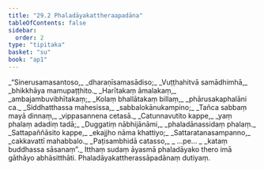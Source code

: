 ```yaml
---
title: "29.2 Phaladāyakattheraapadāna"
tableOfContents: false
sidebar:
  order: 2
type: "tipitaka"
basket: "su"
book: "ap1"
---
```



<DynamicBreadcrumb />

<Division number="5" book="ap1" bookNo="20" page="270">

<Paragraph number="3293" type="verses" book="ap1">
_“Sinerusamasantoso,_  
_dharaṇīsamasādiso;_  
_Vuṭṭhahitvā samādhimhā,_  
_bhikkhāya mamupaṭṭhito._  

</Paragraph>

</Division>
<Division number="6" book="ap1" bookNo="20" page="270">

<Paragraph number="3294" type="verses" book="ap1">
_Harītakaṃ āmalakaṃ,_  
_ambajambuvibhītakaṃ;_  
_Kolaṃ bhallātakaṃ billaṃ,_  
_phārusakaphalāni ca._  

</Paragraph>

</Division>
<Division number="7" book="ap1" bookNo="20" page="270">

<Paragraph number="3295" type="verses" book="ap1">
_Siddhatthassa mahesissa,_  
_sabbalokānukampino;_  
_Tañca sabbaṃ mayā dinnaṃ,_  
_vippasannena cetasā._  

</Paragraph>

</Division>
<Division number="8" book="ap1" bookNo="20" page="270">

<Paragraph number="3296" type="verses" book="ap1">
_Catunnavutito kappe,_  
_yaṃ phalaṃ adadiṃ tadā;_  
_Duggatiṃ nābhijānāmi,_  
_phaladānassidaṃ phalaṃ._  

</Paragraph>

</Division>
<Division number="9" book="ap1" bookNo="20" page="270">

<Paragraph number="3297" type="verses" book="ap1">
_Sattapaññāsito kappe,_  
_ekajjho nāma khattiyo;_  
_Sattaratanasampanno,_  
_cakkavattī mahabbalo._  

</Paragraph>

</Division>
<Division number="10" book="ap1" bookNo="20" page="271">

<Paragraph number="3298" type="verses" book="ap1">
_Paṭisambhidā catasso,_  
_ …pe… _  
_kataṃ buddhassa sāsanaṃ”._  

</Paragraph>

<Paragraph number="3299" book="ap1">
Itthaṃ sudaṃ āyasmā phaladāyako thero imā gāthāyo abhāsitthāti.

</Paragraph>
</Division>

<Paragraph number="3300" type="center" book="ap1">
Phaladāyakattherassāpadānaṃ dutiyaṃ.
</Paragraph>